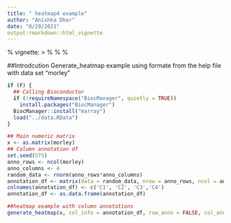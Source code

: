 ```yaml
---
title: " heatmap4 example"
author: "Anishka Dhar"
date: "8/29/2021"
output:rmarkdown::html_vignette
---
```


%\VignetteEngine{knitr::knitr}
vignette: >
  %\VignetteIndexEntry{heatmap4}
  %\VignetteEngine{knitr::rmarkdown}
  %\VignetteEncoding{UTF-8}

##Introdcution
Generate_heatmap example using formate from the help file with data set "morley"

```r
if (F) {
  ## Calling Bioconductor
  if (!requireNamespace("BiocManager", quietly = TRUE))
    install.packages("BiocManager")
  BiocManager::install("marray")
  load("../data.RData")
}
```

```r
## Main numeric matrix
x <- as.matrix(morley)
## Column annotation df
set.seed(575)
anno_rows <- ncol(morley)
anno_columns <- 4
random_data <- rnorm(anno_rows*anno_columns)
annotation_df <- matrix(data = random_data, nrow = anno_rows, ncol = anno_columns)
colnames(annotation_df) <- c('C1', 'C2', 'C3','C4')
annotation_df <- as.data.frame(annotation_df)
```

```r
##heatmap example with column annotations
generate_heatmap(x, col_info = annotation_df, row_anno = FALSE, col_anno = TRUE, row_lab = TRUE, col_lab = TRUE, row_dend = FALSE, col_dend = TRUE)
```
